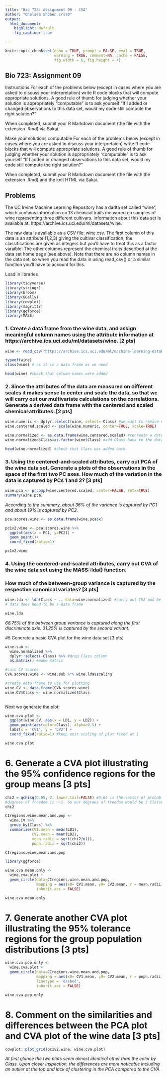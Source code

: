```yaml
---
title: "Bio 723: Assignment 09 - CVA"
author: "Chelsea Shoben crs70"
output:
  html_document:
    highlight: default
    fig_caption: true

---
```


```r
knitr::opts_chunk$set(echo = TRUE, prompt = FALSE, eval = TRUE, 
                      warning = TRUE, comment=NA, cache = FALSE,
                      fig.width = 6, fig.height = 4)
```

## Bio 723: Assignment 09
Instructions
For each of the problems below (except in cases where you are asked to discuss your interpretation) write R code blocks that will compute appropriate solutions. A good rule of thumb for judging whether your solution is appropriately "computable" is to ask yourself "If I added or changed observations to this data set, would my code still compute the right solution?"

When completed, submit your R Markdown document (the file with the extension .Rmd) via Sakai.

Make your solutions computable
For each of the problems below (except in cases where you are asked to discuss your interpretaion) write R code blocks that will compute appropriate solutions. A good rule of thumb for judging whether your solution is appropriately "computable" is to ask yourself "If I added or changed observations to this data set, would my code still compute the right solution?"

When completed, submit your R Markdown document (the file with the extension .Rmd) and the knit HTML via Sakai.

## Problems
The UC Irvine Machine Learning Repository has a dadta set called "wine", which contains information on 13 chemical traits measured on samples of wine representing three different cultivars. Information about this data set is available at: https://archive.ics.uci.edu/ml/datasets/wine.

The raw data is available as a CSV file: wine.csv. The first column of this data is an attribute (1,2,3) giving the cultivar classification; the classifications are given as integers but you'll have to treat this as a factor varaible. The other columns represent the chemical traits described at the data set home page (see above). Note that there are no column names in the data set, so when you read the data in using read_csv() or a similar function you'll have to account for this.

Load in libraries

```r
library(tidyverse)
library(stringr)
library(broom)
library(GGally)
library(cowplot)
library(magrittr)
library(ggforce)
library(MASS)
```


### 1. Create a data frame from the wine data, and assign meaningful column names using the attribute information at https://archive.ics.uci.edu/ml/datasets/wine. [2 pts]

```r
wine <- read_csv("https://archive.ics.uci.edu/ml/machine-learning-databases/wine/wine.data",col_names = c("Class", "Alcohol", "Malic.acid", "Ash", "Alcalinity.ash", "Magnesium", "Total.phenols", "Flavanoids", "Nonflava.phenols", "Proanthocyanins", "Color.intensity", "Hue", "OD280/315", "Proline") )

```

```r
typeof(wine)
class(wine) # as it is a data frame as we need
```

```r
head(wine) #check that column names were added
```





### 2. Since the attributes of the data are measured on different scales it makes sense to center and scale the data, so that we will carry out our multivariate calculations on the correlations. Generate a derived data frame with the centered and scaled chemical attributes. [2 pts]

```r
wine.numeric <- dplyr::select(wine, select=-Class) #we want to remove Class before centering and scaling. We only want to center and scale the 'chemical attributes'
wine.centered.scaled <- scale(wine.numeric, center=TRUE, scale=TRUE)

wine.normalized <- as.data.frame(wine.centered.scaled) #recreate a data frame so we can mutate it. 
wine.normalized$Class=as.factor(wine$Class) #add Class back to the data as a factor which will be important for downstream processing

head(wine.normalized) #check that Class was added back
```








### 3. Using the centered-and-scaled attributes, carry out PCA of the wine data set. Generate a plots of the observations in the space of the first two PC axes. How much of the variation in the data is captured by PCs 1 and 2? [3 pts]


```r
wine.pca <- prcomp(wine.centered.scaled, center=FALSE, retx=TRUE)
summary(wine.pca)
```

*According to the summary, about 36% of the variance is captured by PC1 and about 19% is captured by PC2. *

```r
pca.scores.wine <- as.data.frame(wine.pca$x)

pc1v2.wine <- pca.scores.wine %>%
  ggplot(aes(x = PC1, y=PC2)) +
  geom_point()+
  coord_fixed(ratio=1)

pc1v2.wine
```









### 4. Using the centered-and-scaled attributes, carry out CVA of the wine data set using the MASS::lda() function. 
### How much of the between-group variance is captured by the respective canonical variates? [3 pts]


```r
wine.lda <- lda(Class ~ ., data=wine.normalized) #carry out CVA and be sure to not include Class
# data does need to be a data frame

```

```r
wine.lda
```

*68.75% of the between group variance is captured along the first discriminate axis. 31.25% is captured by the second variant.*






#5 Generate a basic CVA plot for the wine data set [3 pts]

```r
wine.sub <-
  wine.normalized %>%
  dplyr::select(-Class) %>% #drop Class column
  as.matrix() #make matrix 

#calc CV scores
CVA.scores.wine <- wine.sub %*% wine.lda$scaling

#create data frame to use for plotting
wine.CV <- data.frame(CVA.scores.wine)
wine.CV$Class <- wine.normalized$Class
  
```


Next we generate the plot:

```r

wine.cva.plot <- 
  ggplot(wine.CV, aes(x = LD1, y = LD2)) +
  geom_point(aes(color=Class), alpha=0.5) +
  labs(x = 'CV1', y = 'CV2') +
  coord_fixed(ratio=1) #keep unit scaling of plot fixed at 1

wine.cva.plot
```


# 6. Generate a CVA plot illustrating the 95% confidence regions for the group means [3 pts]

```r
chi2 = qchisq(0.05, 2, lower.tail=FALSE) #0.05 is the vector of probabilites
#degrees of freedom is n-1. So our degrees of freedom would be 3 Classes -1 so 2. 
chi2
```

```r
CIregions.wine.mean.and.pop <- 
  wine.CV %>%
  group_by(Class) %>%
  summarize(CV1.mean = mean(LD1),
            CV2.mean = mean(LD2),
            mean.radii = sqrt(chi2/n()),
            popn.radii = sqrt(chi2))

CIregions.wine.mean.and.pop
```


```r
library(ggforce)
```


```r
wine.cva.mean.only <- 
  wine.cva.plot +
  geom_circle(data=CIregions.wine.mean.and.pop,
              mapping = aes(x0= CV1.mean, y0= CV2.mean, r = mean.radii),
              inherit.aes = FALSE)

wine.cva.mean.only
```







# 7. Generate another CVA plot illustrating the 95% tolerance regions for the group population distributions [3 pts]

```r
wine.cva.pop.only <- 
  wine.cva.plot +
  geom_circle(data=CIregions.wine.mean.and.pop,
              mapping = aes(x0= CV1.mean, y0= CV2.mean, r = popn.radii),
              linetype = 'dashed',
              inherit.aes = FALSE)

wine.cva.pop.only
```







# 8. Comment on the similarities and differences between the PCA plot and CVA plot of the wine data [3 pts]

```r
cowplot::plot_grid(pc1v2.wine, wine.cva.plot)
```

*At first glance the two plots seem almost identical other than the color by Class. Upon closer inspection, the differences are more noticable including an outlier at the top and lack of clustering in the PCA compared to the CVA.*





